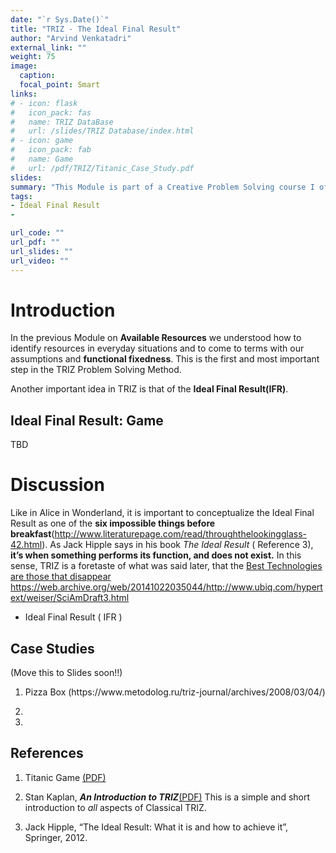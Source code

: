 ```yaml
---
date: "`r Sys.Date()`"
title: "TRIZ - The Ideal Final Result"
author: "Arvind Venkatadri"
external_link: ""
weight: 75
image:
  caption: 
  focal_point: Smart
links:
# - icon: flask
#   icon_pack: fas
#   name: TRIZ DataBase
#   url: /slides/TRIZ Database/index.html
# - icon: game
#   icon_pack: fab
#   name: Game
#   url: /pdf/TRIZ/Titanic_Case_Study.pdf
slides: 
summary: "This Module is part of a Creative Problem Solving course I offer at Srishti Manipal Institute, Bangalore"
tags:
- Ideal Final Result
- 

url_code: ""
url_pdf: ""
url_slides: ""
url_video: ""
---
```


# Introduction

In the previous Module on **Available Resources** we understood how to identify resources in everyday situations and to come to terms with our assumptions and **functional fixedness**. This is the first and most important step in the TRIZ Problem Solving Method. 

Another important idea in TRIZ is that of the **Ideal Final Result(IFR)**. 


## Ideal Final Result: Game
TBD





# Discussion

Like in Alice in Wonderland, it is important to conceptualize the Ideal Final Result as one of the **six impossible things before breakfast**(<http://www.literaturepage.com/read/throughthelookingglass-42.html>). As Jack Hipple says in his book *The Ideal Result* ( Reference 3), **it's when something performs its function, and does not exist.** In this sense, TRIZ is a foretaste of what was said later, that the [Best Technologies are those that disappear](https://web.archive.org/web/20141022035044/http://www.ubiq.com/hypertext/weiser/SciAmDraft3.html) 
<https://web.archive.org/web/20141022035044/http://www.ubiq.com/hypertext/weiser/SciAmDraft3.html>



- Ideal Final Result ( IFR )


## Case Studies 

(Move this to Slides soon!!)

1. Pizza Box (https://www.metodolog.ru/triz-journal/archives/2008/03/04/)

1.


1.



## References

1. Titanic Game [(PDF)](pdf/TRIZ/Titanic_Case_Study.pdf)

1. Stan Kaplan, ***An Introduction to TRIZ***[(PDF)](pdf/TRIZ/Stan Kaplan-Intro-to-TRIZ.pdf)
This is a simple and short introduction to *all* aspects of Classical TRIZ.

1. Jack Hipple, "The Ideal Result: What it is and how to achieve it", Springer, 2012.
